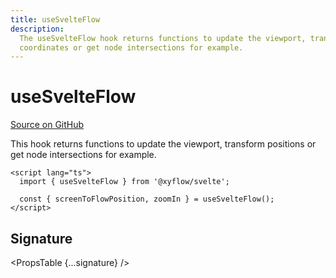 ```yaml
---
title: useSvelteFlow
description:
  The useSvelteFlow hook returns functions to update the viewport, transform
  coordinates or get node intersections for example.
---
```



# useSvelteFlow

[Source on GitHub](https://github.com/xyflow/xyflow/blob/main/packages/svelte/src/lib/hooks/useSvelteFlow.ts/#L24)

This hook returns functions to update the viewport, transform positions or get node intersections for example.

```svelte
<script lang="ts">
  import { useSvelteFlow } from '@xyflow/svelte';

  const { screenToFlowPosition, zoomIn } = useSvelteFlow();
</script>
```

## Signature

<PropsTable {...signature} />

